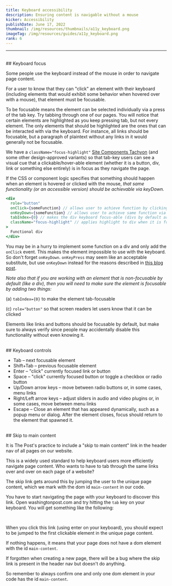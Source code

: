 ```yaml
---
title: Keyboard accessibility
description: Ensuring content is navigable without a mouse
kicker: Accessibility
publishDate: June 17, 2022
thumbnail: /img/resources/thumbnails/a11y_keyboard.png
imageTag: /img/resources/guides/a11y_keyboard.png
rank: 6
---
```


---

<br />
## Keyboard focus

Some people use the keyboard instead of the mouse in order to navigate page content.

For a user to know that they can "click" an element with their keyboard (including elements that would exhibit some behavior when hovered over with a mouse), that element must be focusable.

To be focusable means the element can be selected individually via a press of the tab key. Try tabbing through one of our pages. You will notice that certain elements are highlighted as you keep pressing tab, but not every element. The only elements that should be highlighted are the ones that can be interacted with via the keyboard. For instance, all links should be focusable, but a paragraph of plaintext without any links in it would generally not be focusable.

We have a `className="focus-highlight"` [Site Components Tachyon](https://react.wpds.preview.now.washingtonpost.com/?path=/story/tachyons-search--page) (and some other design-approved variants) so that tab-key users can see a visual cue that a clickable/hover-able element (whether it is a button, div, link or something else entirely) is in focus as they navigate the page.

If the CSS or component logic specifies that something should happen when an element is hovered or clicked with the mouse, _that same functionality (or an accessible version) should be achievable via keyDown._

```jsx
<div
  role="button"
  onClick={someFunction} // allows user to achieve function by clicking div
  onKeyDown={someFunction} // allows user to achieve same function via keypress
  tabIndex={0} // makes the div keyboard focus-able (divs by default are not)
  className="focus-highlight" // applies highlight to div when it is focused
>
  Functional div
</div>
```

You may be in a hurry to implement some function on a div and only add the `onClick` event. This makes the element impossible to use with the keyboard. So don't forget `onKeyDown`. `onKeyPress` may seem like an acceptable substitute, but use `onKeyDown` instead for the reasons described in [this blog post](https://www.mutuallyhuman.com/blog/keydown-is-the-only-keyboard-event-we-need/).

_Note also that if you are working with an element that is non-focusable by default (like a div), then you will need to make sure the element is focusable by adding two things:_

(a) `tabIndex={0}` to make the element tab-focusable

(c) `role="button"` so that screen readers let users know that it can be clicked

Elements like links and buttons should be focusable by default, but make sure to always verify since people may accidentally disable this functionality without even knowing it.

<br />
## Keyboard controls

- Tab – next focusable element
- Shift+Tab – previous focusable element
- Enter – "click" currently focused link or button
- Space – "click" currently focused button or toggle a checkbox or radio button
- Up/Down arrow keys – move between radio buttons or, in some cases, menu links
- Right/Left arrow keys – adjust sliders in audio and video plugins or, in some cases, move between menu links
- Escape – Close an element that has appeared dynamically, such as a popup menu or dialog. After the element closes, focus should return to the element that spawned it.

<br />
## Skip to main content

It is The Post's practice to include a "skip to main content" link in the header nav of all pages on our website.

This is a widely used standard to help keyboard users more efficiently navigate page content. Who wants to have to tab through the same links over and over on each page of a website?

The skip link gets around this by jumping the user to the unique page content, which we mark with the dom id `main-content` in our code.

You have to start navigating the page with your keyboard to discover this link. Open washingtonpost.com and try hitting the `tab` key on your keyboard. You will get something like the following:

<Container caption='Example of what "skip to main content" link looks like on washingtonpost.com'>
  <Box css={{ display: "flex", justifyContent: "center", margin: "auto" }}>
    <InlineImage width={418} height={224} src="/images/skip-link.png" />
  </Box>
</Container>
<br />

When you click this link (using enter on your keyboard), you should expect to be jumped to the first clickable element in the unique page content.

If nothing happens, it means that your page does not have a dom element with the id `main-content`.

If forgotten when creating a new page, there will be a bug where the skip link is present in the header nav but doesn't do anything.

So remember to always confirm one and only one dom element in your code has the id `main-content`.
